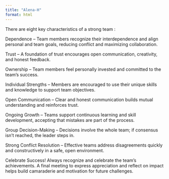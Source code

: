 ```yaml
---
title: "Alena-H"
format: html
---
```


There are eight key characteristics of a strong team :

Dependence – Team members recognize their interdependence and align personal and team goals, reducing conflict and maximizing collaboration.

Trust – A foundation of trust encourages open communication, creativity, and honest feedback.

Ownership – Team members feel personally invested and committed to the team’s success.

Individual Strengths – Members are encouraged to use their unique skills and knowledge to support team objectives.

Open Communication – Clear and honest communication builds mutual understanding and reinforces trust.

Ongoing Growth – Teams support continuous learning and skill development, accepting that mistakes are part of the process.

Group Decision-Making – Decisions involve the whole team; if consensus isn’t reached, the leader steps in.

Strong Conflict Resolution – Effective teams address disagreements quickly and constructively in a safe, open environment.

Celebrate Success!
Always recognize and celebrate the team’s achievements. A final meeting to express appreciation and reflect on impact helps build camaraderie and motivation for future challenges.
